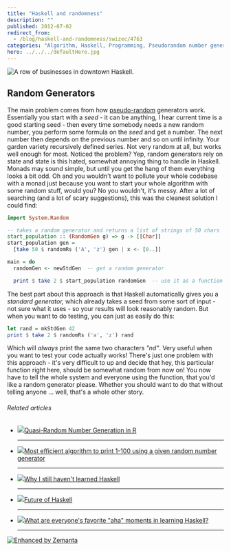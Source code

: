 ```yaml
---
title: "Haskell and randomness"
description: ""
published: 2012-07-02
redirect_from:
  - /blog/haskell-and-randomness/swizec/4763
categories: "Algorithm, Haskell, Programming, Pseudorandom number generator, Pseudorandom Numbers, Random number generation, Uncategorized"
hero: ../../../defaultHero.jpg
---
```


![]()![A row of businesses in downtown Haskell.](http://upload.wikimedia.org/wikipedia/en/thumb/8/89/Haskell_wiki.JPG/300px-Haskell_wiki.JPG "A row of businesses in downtown Haskell.")![]()![]()_![]()_![]()

## Random Generators

The main problem comes from how [pseudo-random](http://en.wikipedia.org/wiki/Pseudorandom_number_generator "Pseudorandom number generator") generators work. Essentially you start with a _seed_ - it can be anything, I hear current time is a good starting seed - then every time somebody needs a new random number, you perform some formula on the _seed_ and get a number. The next number then depends on the previous number and so on until infinity. Your garden variety recursively defined series. Not very random at all, but works well enough for most. Noticed the problem? Yep, random generators rely on state and state is this hated, somewhat annoying thing to handle in Haskell. Monads may sound simple, but until you get the hang of them everything looks a bit odd. Oh and you wouldn't want to pollute your whole codebase with a monad just because you want to start your whole algorithm with some random stuff, would you? No you wouldn't, it's messy. After a lot of searching (and a lot of scary suggestions), this was the cleanest solution I could find:

```haskell
import System.Random

-- takes a random generator and returns a list of strings of 50 chars
start_population :: (RandomGen g) => g -> [[Char]]
start_population gen =
  [take 50 $ randomRs ('A', 'z') gen | x <- [0..]]

main = do
  randomGen <- newStdGen  -- get a random generator

  print $ take 2 $ start_population randomGen  -- use it as a function argument
```

The best part about this approach is that Haskell automatically gives you a _standard generator,_ which already takes a seed from some sort of input - not sure what it uses - so your results will look reasonably random. But when you want to do testing, you can just as easily do this:

```haskell
let rand = mkStdGen 42
print $ take 2 $ randomRs ('a', 'z') rand
```

Which will _always_ print the same two characters _"nd"_. Very useful when you want to test your code actually works! There's just one problem with this approach - it's very difficult to up and decide that hey, this particular function right here, should be somewhat random from now on! You now have to tell the whole system and everyone using the function, that you'd like a random generator please. Whether you should want to do that without telling anyone ... well, that's a whole other story.

###### Related articles

- [![](http://i.zemanta.com/noimg_05_80_80.jpg)](http://www.r-bloggers.com/quasi-random-number-generation-in-r/)[Quasi-Random Number Generation in R](http://www.r-bloggers.com/quasi-random-number-generation-in-r/)

  ***

- [![](http://i.zemanta.com/noimg_10_80_80.jpg)](http://cs.stackexchange.com/questions/2576/most-efficient-algorithm-to-print-1-100-using-a-given-random-number-generator)[Most efficient algorithm to print 1-100 using a given random number generator](http://cs.stackexchange.com/questions/2576/most-efficient-algorithm-to-print-1-100-using-a-given-random-number-generator)

  ***

- [![](http://i.zemanta.com/94978044_80_80.jpg)](http://swizec.com/blog/why-i-still-havent-learned-haskell/swizec/4663)[Why I still haven't learned Haskell](http://swizec.com/blog/why-i-still-havent-learned-haskell/swizec/4663)

  ***

- [![](http://i.zemanta.com/noimg_16_80_80.jpg)](http://www.haskell.org/haskellwiki/index.php?title=Future_of_Haskell&diff=46219&oldid=prev)[Future of Haskell](http://www.haskell.org/haskellwiki/index.php?title=Future_of_Haskell&diff=46219&oldid=prev)

  ***

- [![](http://i.zemanta.com/noimg_20_80_80.jpg)](http://www.reddit.com/r/haskell/comments/vi425/what_are_everyones_favorite_aha_moments_in/)[What are everyone's favorite "aha" moments in learning Haskell?](http://www.reddit.com/r/haskell/comments/vi425/what_are_everyones_favorite_aha_moments_in/)

  ***

[![Enhanced by Zemanta](http://img.zemanta.com/zemified_e.png?x-id=59e72f89-c756-45f4-96c1-5afa691394af)](http://www.zemanta.com/?px "Enhanced by Zemanta")

